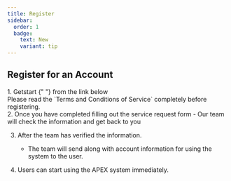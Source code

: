 ```yaml
---
title: Register
sidebar:
  order: 1
  badge:
    text: New
    variant: tip
---
```


## Register for an Account


<Steps>
  1. Getstart <div style="text-align: center; display: inline-block;"><Badge text="User Account Register" size="medium" variant="tip" /></div>{" "}
  from the link below
</Steps>

<Aside>
  Please read the `Terms and Conditions of Service` completely before
  registering.
</Aside>
<LinkCard
  title="APEX service request form"
  href="https://airtable.com/appOJGvDDvpkyqe0w/paglwTKP9URigjQaI/form"
  description="Please fill out the service request form to get started with APEX"
/>

<Steps>
2. Once you have completed filling out the service request form
      - Our team will check the information and get back to you <Badge text="within 1-3 business days." size="medium" variant="caution" />

3. After the team has verified the information.

   - The team will send <Badge text="an email confirming the use of the service" size="medium" variant="success" /> along with account information for using the system to the user.

4. Users can start using the APEX system immediately.

</Steps>
